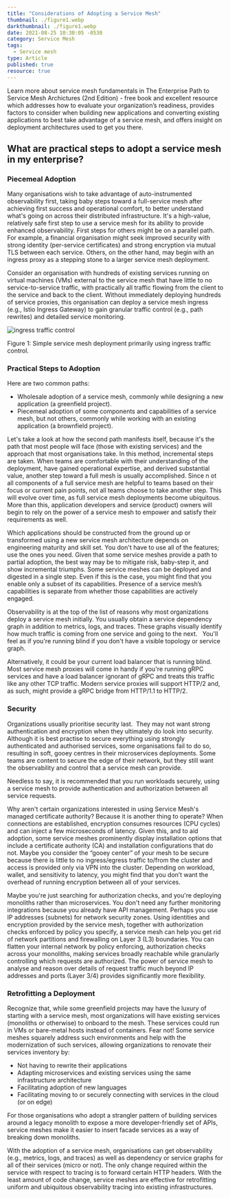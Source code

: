 ```yaml
---
title: "Considerations of Adopting a Service Mesh"
thumbnail: ./figure1.webp
darkthumbnail: ./figure1.webp
date: 2021-08-25 10:30:05 -0530
category: Service Mesh
tags:
  - Service mesh
type: Article
published: true
resource: true
---
```



<ResourcesWrapper>
  <div className="intro">
    <p>Learn more about service mesh fundamentals in <Link className="blog" to="/learn/service-mesh-books/the-enterprise-path-to-service-mesh-architectures-2nd-edition">The Enterprise Path to Service Mesh Archictures (2nd Edition)</Link> -  free book and excellent resource which addresses how to evaluate your organization’s readiness, provides factors to consider when building new applications and converting existing applications to best take advantage of a service mesh, and offers insight on deployment architectures used to get you there.</p>
  </div>

<h2>What are practical steps to adopt a service mesh in my enterprise? </h2>

<h3>Piecemeal Adoption</h3>
<p>
  Many organisations wish to take advantage of auto-instrumented observability
  first, taking baby steps toward a full-service mesh after achieving first
  success and operational comfort, to better understand what's going on across
  their distributed infrastructure. It's a high-value, relatively safe first
  step to use a service mesh for its ability to provide enhanced observability.
  First steps for others might be on a parallel path. For example, a financial
  organisation might seek improved security with strong identity (per-service
  certificates) and strong encryption via mutual TLS between each service.
  Others, on the other hand, may begin with an ingress proxy as a stepping stone
  to a larger service mesh deployment.
</p>
<p>
  Consider an organisation with hundreds of existing services running on virtual
  machines (VMs) external to the service mesh that have little to no
  service-to-service traffic, with practically all traffic flowing from the
  client to the service and back to the client. Without immediately deploying
  hundreds of service proxies, this organisation can deploy a service mesh
  ingress (e.g., Istio Ingress Gateway) to gain granular traffic control (e.g.,
  path rewrites) and detailed service monitoring.
</p>
<div className="center">
  <img src={Traffic} align="center" alt="ingress traffic control" />
  <p>
    Figure 1: Simple service mesh deployment primarily using ingress traffic
    control.
  </p>
</div>

<h3>Practical Steps to Adoption</h3>
<p>Here are two common paths:</p>
<ul>
  <li>
    Wholesale adoption of a service mesh, commonly while designing a new
    application (a greenfield project).
  </li>
  <li>
    Piecemeal adoption of some components and capabilities of a service mesh,
    but not others, commonly while working with an existing application (a
    brownfield project).
  </li>
</ul>
<p>
  Let's take a look at how the second path manifests itself, because it's the
  path that most people will face (those with existing services) and the
  approach that most organisations take. In this method, incremental steps are
  taken. When teams are comfortable with their understanding of the deployment,
  have gained operational expertise, and derived substantial value, another step
  toward a full mesh is usually accomplished. Since n ot all components of a
  full service mesh are helpful to teams based on their focus or current pain
  points, not all teams choose to take another step. This will evolve over time,
  as full service mesh deployments become ubiquitous. More than this,
  application developers and service (product) owners will begin to rely on the
  power of a service mesh to empower and satisfy their requirements as well.
</p>
<p>
  Which applications should be constructed from the ground up or transformed
  using a new service mesh architecture depends on engineering maturity and
  skill set. You don't have to use all of the features; use the ones you need.
  Given that some service meshes provide a path to partial adoption, the best
  way may be to mitigate risk, baby-step it, and show incremental triumphs. Some
  service meshes can be deployed and digested in a single step. Even if this is
  the case, you might find that you enable only a subset of its capabilities.
  Presence of a service mesh’s capabilities is separate from whether those
  capabilities are actively engaged.
</p>
<p>
  Observability is at the top of the list of reasons why most organizations
  deploy a service mesh initially. You usually obtain a service dependency graph
  in addition to metrics, logs, and traces. These graphs visually identify how
  much traffic is coming from one service and going to the next.   You'll feel
  as if you're running blind if you don't have a visible topology or service
  graph.
</p>
<p>
  Alternatively, it could be your current load balancer that is running blind. 
  Most service mesh proxies will come in handy if you're running gRPC services
  and have a load balancer ignorant of gRPC and treats this traffic like any
  other TCP traffic. Modern service proxies will support HTTP/2 and, as such,
  might provide a gRPC bridge from HTTP/1.1 to HTTP/2.
</p>

<h3>Security</h3>

<p>
  Organizations usually prioritise security last.  They may not want strong
  authentication and encryption when they ultimately do look into security.
  Although it is best practise to secure everything using strongly authenticated
  and authorised services, some organisations fail to do so, resulting in soft,
  gooey centres in their microservices deployments. Some teams are content to
  secure the edge of their network, but they still want the observability and
  control that a service mesh can provide.
</p>
<div className="fact">
  <p>
    Needless to say, it is recommended that you run workloads securely, using a
    service mesh to provide authentication and authorization between all service
    requests.
  </p>
</div>
<p>
  Why aren't certain organizations interested in using Service Mesh's managed
  certificate authority? Because it is another thing to operate? When
  connections are established, encryption consumes resources (CPU cycles) and
  can inject a few microseconds of latency. Given this, and to aid adoption,
  some service meshes prominently display installation options that include a
  certificate authority (CA) and installation configurations that do not. Maybe
  you consider the “gooey center” of your mesh to be secure because there is
  little to no ingress/egress traffic to/from the cluster and access is provided
  only via VPN into the cluster. Depending on workload, wallet, and sensitivity
  to latency, you might find that you don’t want the overhead of running
  encryption between all of your services.
</p>
<p>
  Maybe you're just searching for authorization checks, and you're deploying
  monoliths rather than microservices. You don't need any further monitoring
  integrations because you already have API management. Perhaps you use IP
  addresses (subnets) for network security zones. Using identities and
  encryption provided by the service mesh, together with authorization checks
  enforced by policy you specify, a service mesh can help you get rid of network
  partitions and firewalling on Layer 3 (L3) boundaries. You can flatten your
  internal network by policy enforcing, authorization checks across your
  monoliths, making services broadly reachable while granularly controlling
  which requests are authorized. The power of service mesh to analyse and reason
  over details of request traffic much beyond IP addresses and ports (Layer 3/4)
  provides significantly more flexibility.
</p>
<h3>Retrofitting a Deployment</h3>
<p>
  Recognize that, while some greenfield projects may have the luxury of starting
  with a service mesh, most organizations will have existing services (monoliths
  or otherwise) to onboard to the mesh. These services could run in VMs or
  bare-metal hosts instead of containers. Fear not! Some service meshes squarely
  address such environments and help with the modernization of such services,
  allowing organizations to renovate their services inventory by:
</p>
<ul>
  <li>Not having to rewrite their applications</li>
  <li>
    Adapting microservices and existing services using the same infrastructure
    architecture
  </li>
  <li>Facilitating adoption of new languages</li>
  <li>
    Facilitating moving to or securely connecting with services in the cloud (or
    on edge)
  </li>
</ul>
<p>
  For those organisations who adopt a strangler pattern of building services
  around a legacy monolith to expose a more developer-friendly set of APIs,
  service meshes make it easier to insert facade services as a way of breaking
  down monoliths.
</p>
<p>
  With the adoption of a service mesh, organisations can get observability
  (e.g., metrics, logs, and traces) as well as dependency or service graphs for
  all of their services (micro or not). The only change required within the
  service with respect to tracing is to forward certain HTTP headers. With the
  least amount of code change, service meshes are effective for retrofitting
  uniform and ubiquitous observability tracing into existing infrastructures.
</p>

</ResourcesWrapper>
